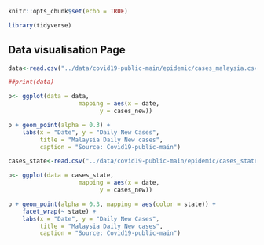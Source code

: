 ```r
knitr::opts_chunk$set(echo = TRUE)

library(tidyverse)
```

## Data visualisation Page

```r


data<-read.csv("../data/covid19-public-main/epidemic/cases_malaysia.csv")

##print(data)

p<- ggplot(data = data,
                    mapping = aes(x = date,
                          y = cases_new))

p + geom_point(alpha = 0.3) +
    labs(x = "Date", y = "Daily New Cases",
         title = "Malaysia Daily New cases",
         caption = "Source: Covid19-public-main")

```

```r

cases_state<-read.csv("../data/covid19-public-main/epidemic/cases_state.csv")

p<- ggplot(data = cases_state,
                    mapping = aes(x = date,
                          y = cases_new))

p + geom_point(alpha = 0.3, mapping = aes(color = state)) + 
    facet_wrap(~ state) +
    labs(x = "Date", y = "Daily New Cases",
         title = "Malaysia Daily New cases",
         caption = "Source: Covid19-public-main")

```